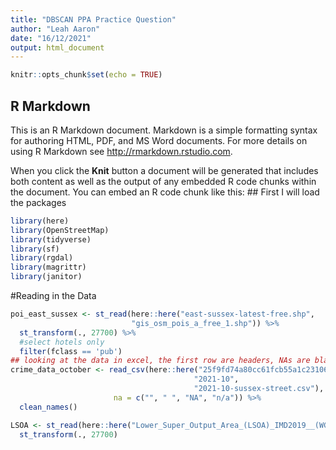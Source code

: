 ```yaml
---
title: "DBSCAN PPA Practice Question"
author: "Leah Aaron"
date: "16/12/2021"
output: html_document
---
```


```r
knitr::opts_chunk$set(echo = TRUE)
```

## R Markdown

This is an R Markdown document. Markdown is a simple formatting syntax for authoring HTML, PDF, and MS Word documents. For more details on using R Markdown see <http://rmarkdown.rstudio.com>.

When you click the **Knit** button a document will be generated that includes both content as well as the output of any embedded R code chunks within the document. You can embed an R code chunk like this:
## First I will load the packages
```r
library(here)
library(OpenStreetMap)
library(tidyverse)
library(sf)
library(rgdal)
library(magrittr)
library(janitor)
```
#Reading in the Data 
```r
poi_east_sussex <- st_read(here::here("east-sussex-latest-free.shp",
                           "gis_osm_pois_a_free_1.shp")) %>%
  st_transform(., 27700) %>%
  #select hotels only
  filter(fclass == 'pub')
## looking at the data in excel, the first row are headers, NAs are blank, lat and long are in seperate columns (thank god). However there are no dates- interesting
crime_data_october <- read_csv(here::here("25f9fd74a80cc61fcb55a1c231061cd39528c7ca",
                                         "2021-10",
                                         "2021-10-sussex-street.csv"),
                       na = c("", " ", "NA", "n/a")) %>%
  clean_names()

LSOA <- st_read(here::here("Lower_Super_Output_Area_(LSOA)_IMD2019__(WGS84)-shp",                        "5878ebcf-f091-4bde-8864-aa547dd45afd2020330-1-8g4usn.8evuq.shp")) %>%
  st_transform(., 27700)

```
```r

```


